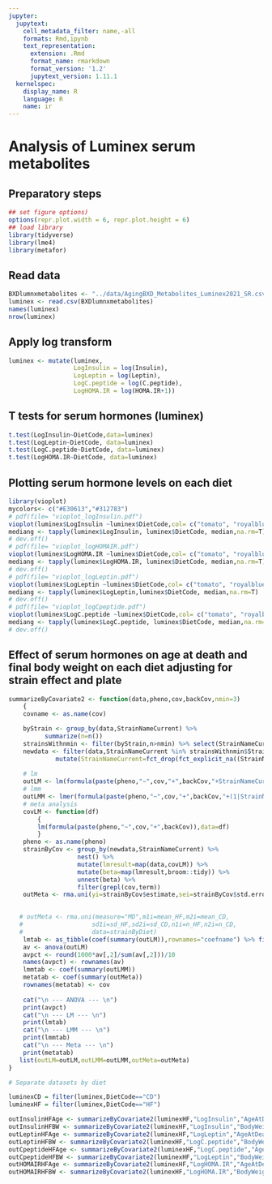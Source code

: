 ```yaml
---
jupyter:
  jupytext:
    cell_metadata_filter: name,-all
    formats: Rmd,ipynb
    text_representation:
      extension: .Rmd
      format_name: rmarkdown
      format_version: '1.2'
      jupytext_version: 1.11.1
  kernelspec:
    display_name: R
    language: R
    name: ir
---
```


# Analysis of Luminex serum metabolites

## Preparatory steps

```r
## set figure options)
options(repr.plot.width = 6, repr.plot.height = 6)
## load library
library(tidyverse)
library(lme4)
library(metafor)
```
## Read data

```r
BXDlumnxmetabolites <- "../data/AgingBXD_Metabolites_Luminex2021_SR.csv"
luminex <- read.csv(BXDlumnxmetabolites)
names(luminex)
nrow(luminex)
```
## Apply log transform

```r
luminex <- mutate(luminex,
                  LogInsulin = log(Insulin),
                  LogLeptin = log(Leptin),
                  LogC.peptide = log(C.peptide),
                  LogHOMA.IR = log(HOMA.IR+1))
```

## T tests for serum hormones (luminex)
```r
t.test(LogInsulin~DietCode,data=luminex)
t.test(LogLeptin~DietCode, data=luminex)
t.test(LogC.peptide~DietCode, data=luminex)
t.test(LogHOMA.IR~DietCode, data=luminex)
```

## Plotting serum hormone levels on each diet

```r
library(vioplot)
mycolors<- c("#E30613","#312783")
# pdf(file= "vioplot_logInsulin.pdf")
vioplot(luminex$LogInsulin ~luminex$DietCode,col= c("tomato", "royalblue"), xlab= "Diets", ylab= "Serum Insulin (log pg/mL)")
mediang <- tapply(luminex$LogInsulin, luminex$DietCode, median,na.rm=T)
# dev.off()
# pdf(file= "vioplot_logHOMAIR.pdf")
vioplot(luminex$LogHOMA.IR ~luminex$DietCode,col= c("tomato", "royalblue"), xlab= "Diets", ylab= " Log (HOMA-IR)")
mediang <- tapply(luminex$LogHOMA.IR, luminex$DietCode, median,na.rm=T)
# dev.off()
# pdf(file= "vioplot_logLeptin.pdf")
vioplot(luminex$LogLeptin ~luminex$DietCode,col= c("tomato", "royalblue"), xlab= "Diets", ylab= "Serum Leptin (log pg/mL)")
mediang <- tapply(luminex$LogLeptin,luminex$DietCode, median,na.rm=T)
# dev.off()
# pdf(file= "vioplot_logCpeptide.pdf")
vioplot(luminex$LogC.peptide ~luminex$DietCode,col= c("tomato", "royalblue"), xlab= "Diets", ylab= "Serum C-peptide (log pg/mL)")
mediang <- tapply(luminex$LogC.peptide, luminex$DietCode, median,na.rm=T)
# dev.off()
```

## Effect of serum hormones on age at death and final body weight on each diet adjusting for strain effect and plate

```r
summarizeByCovariate2 <- function(data,pheno,cov,backCov,nmin=3)
    {
    covname <- as.name(cov)

    byStrain <- group_by(data,StrainNameCurrent) %>%
          summarize(n=n())
    strainsWithnmin <- filter(byStrain,n>nmin) %>% select(StrainNameCurrent)
    newdata <- filter(data,StrainNameCurrent %in% strainsWithnmin$StrainNameCurrent) %>%
             mutate(StrainNameCurrent=fct_drop(fct_explicit_na((StrainNameCurrent))))
    
    # lm
    outLM <- lm(formula(paste(pheno,"~",cov,"+",backCov,"+StrainNameCurrent")),data=newdata)
    # lmm
    outLMM <- lmer(formula(paste(pheno,"~",cov,"+",backCov,"+(1|StrainNameCurrent)")),data=newdata)
    # meta analysis
    covLM <- function(df)
        {
        lm(formula(paste(pheno,"~",cov,"+",backCov)),data=df)
        }
    pheno <- as.name(pheno)
    strainByCov <- group_by(newdata,StrainNameCurrent) %>% 
                   nest() %>% 
                   mutate(lmresult=map(data,covLM)) %>%
                   mutate(beta=map(lmresult,broom::tidy)) %>% 
                   unnest(beta) %>%
                   filter(grepl(cov,term))
    outMeta <- rma.uni(yi=strainByCov$estimate,sei=strainByCov$std.error)
                   

   # outMeta <- rma.uni(measure="MD",m1i=mean_HF,m2i=mean_CD,
   #                   sd1i=sd_HF,sd2i=sd_CD,n1i=n_HF,n2i=n_CD,
   #                   data=strainByDiet)
    lmtab <- as_tibble(coef(summary(outLM)),rownames="coefname") %>% filter(!grepl("Strain",coefname))
    av <- anova(outLM)
    avpct <- round(1000*av[,2]/sum(av[,2]))/10
    names(avpct) <- rownames(av)
    lmmtab <- coef(summary(outLMM))
    metatab <- coef(summary(outMeta))
    rownames(metatab) <- cov
    
    cat("\n --- ANOVA --- \n")
    print(avpct)
    cat("\n --- LM --- \n")
    print(lmtab)
    cat("\n --- LMM --- \n")
    print(lmmtab)
    cat("\n --- Meta --- \n")
    print(metatab)
   list(outLM=outLM,outLMM=outLMM,outMeta=outMeta)
}

```

```r
# Separate datasets by diet

luminexCD = filter(luminex,DietCode=="CD")
luminexHF = filter(luminex,DietCode=="HF")
```

```r
outInsulinHFAge <- summarizeByCovariate2(luminexHF,"LogInsulin","AgeAtDeath","Plate",4)
outInsulinHFBW <- summarizeByCovariate2(luminexHF,"LogInsulin","BodyWeight","Plate",4)
outLeptinHFAge <- summarizeByCovariate2(luminexHF,"LogLeptin","AgeAtDeath","Plate",6)
outLeptinHFBW <- summarizeByCovariate2(luminexHF,"LogC.peptide","BodyWeight","Plate",4)
outCpeptideHFAge <- summarizeByCovariate2(luminexHF,"LogC.peptide","AgeAtDeath","Plate",4)
outCpeptideHFBW <- summarizeByCovariate2(luminexHF,"LogLeptin","BodyWeight","Plate",6)
outHOMAIRHFAge <- summarizeByCovariate2(luminexHF,"LogHOMA.IR","AgeAtDeath","Plate",4)
outHOMAIRHFBW <- summarizeByCovariate2(luminexHF,"LogHOMA.IR","BodyWeight","Plate",4)
```

